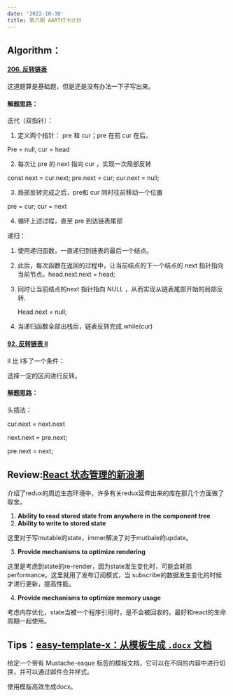 ```yaml
---
date: '2022-10-30'
title: 第八期 AART打卡计划
---
```


## Algorithm：

#### [206. 反转链表](https://leetcode.cn/problems/reverse-linked-list/)

这道题算是基础题，但是还是没有办法一下子写出来。

#### 解题思路：

迭代（双指针）：

1. 定义两个指针： pre 和 cur；pre 在前 cur 在后。

Pre = null, cur = head

2. 每次让 pre 的 next 指向 cur ，实现一次局部反转

const next = cur.next; pre.next = cur; cur.next = null;

3. 局部反转完成之后，pre和 cur 同时往前移动一个位置

pre = cur; cur = next

4. 循环上述过程，直至 pre 到达链表尾部

递归：

1. 使用递归函数，一直递归到链表的最后一个结点。

2. 此后，每次函数在返回的过程中，让当前结点的下一个结点的 next 指针指向当前节点。head.next.next = head;

3. 同时让当前结点的next 指针指向 NULL ，从而实现从链表尾部开始的局部反转.

   Head.next = null;

4. 当递归函数全部出栈后，链表反转完成.while(cur)

#### [92. 反转链表 II](https://leetcode.cn/problems/reverse-linked-list-ii/)

 II 比  I多了一个条件：

选择一定的区间进行反转。

#### 解题思路：

头插法：

cur.next = next.next

next.next = pre.next;

pre.next = next;

## Review:[React 状态管理的新浪潮](https://frontendmastery.com/posts/the-new-wave-of-react-state-management/) 

介绍了redux的周边生态环境中，许多有关redux延伸出来的库在那几个方面做了取舍。

1. **Ability to read stored state from anywhere in the component tree**
2. **Ability to write to stored state**

这里对于写mutable的state，immer解决了对于mutbale的update。

3. **Provide mechanisms to optimize rendering**

这里是考虑到state的re-render，因为state发生变化时，可能会耗损performance。这里就用了发布订阅模式，当 subscribe的数据发生变化的时候才进行更新，提高性能。

4. **Provide mechanisms to optimize memory usage**

考虑内存优化，state当被一个程序引用时，是不会被回收的。最好和react的生命周期一起使用。

## Tips：[easy-template-x：从模板生成 `.docx` 文档](https://github.com/alonrbar/easy-template-x)

给定一个带有 Mustache-esque 标签的模板文档，它可以在不同的内容中进行切换，并可以通过邮件合并样式。

使用模版高效生成docx。